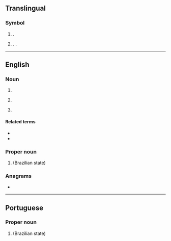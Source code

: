 {{also|Pb|pb}}
==Translingual==

===Symbol===
{{mul-symbol}}

# {{lb|mul|computing|formal}} {{l|en|petabyte}} {{gloss|1,000 [[terabyte]]s or 10<sup>15</sup> bytes}}.
# {{lb|mul|computing|informal}} {{l|en|pebibyte}} {{gloss|2<sup>10</sup> (1024) [[tebibytes]] or 2<sup>50</sup> (1024<sup>5</sup>) [[byte]]s}}. {{synonym of|mul|PiB|gloss=[[pebibyte]]}}.

----

==English==

===Noun===
{{en-noun}}

# {{initialism of|en|peanut butter}}
# {{lb|en|sports}} {{initialism of|en|personal best}}
# {{lb|en|philately}} {{initialism of|en|plate block}}

====Related terms====
* {{l|en|SB}}
* {{l|en|WR}}

===Proper noun===
{{en-proper noun}}

# {{abbreviation of|en|Paraíba}} (Brazilian state)

===Anagrams===
* {{anagrams|en|a=bp|BP|Bp|Bp.|bp}}

----

==Portuguese==

===Proper noun===
{{head|pt|proper noun}}

# {{abbreviation of|pt|Paraíba}} (Brazilian state)